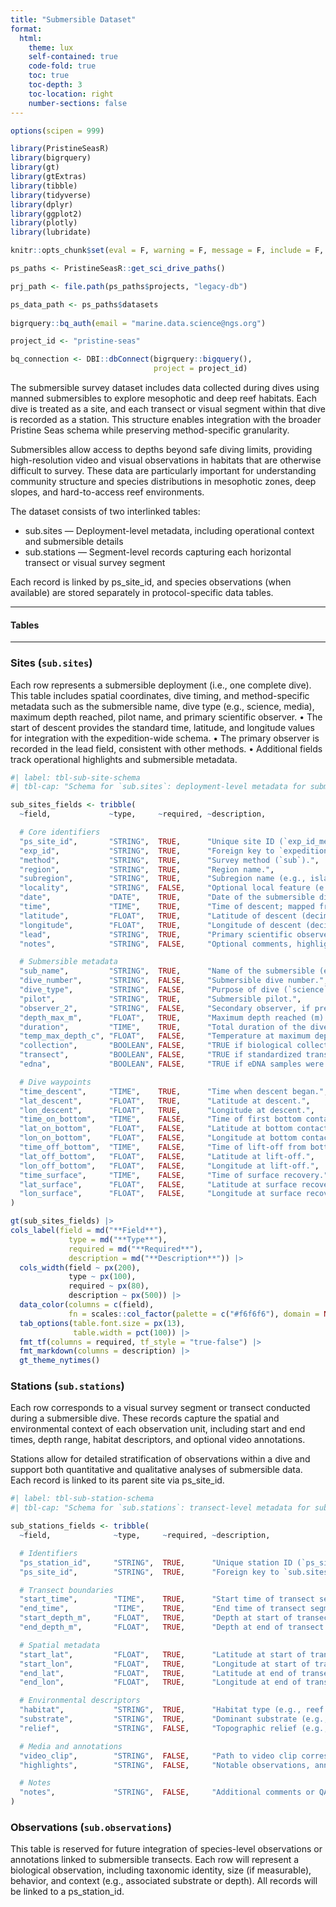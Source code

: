 ```yaml
---
title: "Submersible Dataset"
format: 
  html:
    theme: lux
    self-contained: true
    code-fold: true
    toc: true 
    toc-depth: 3
    toc-location: right
    number-sections: false
---
```


```r
options(scipen = 999)

library(PristineSeasR)
library(bigrquery)
library(gt)
library(gtExtras)
library(tibble)
library(tidyverse)
library(dplyr)
library(ggplot2)
library(plotly)
library(lubridate)

knitr::opts_chunk$set(eval = F, warning = F, message = F, include = F, echo = F)

ps_paths <- PristineSeasR::get_sci_drive_paths()

prj_path <- file.path(ps_paths$projects, "legacy-db")

ps_data_path <- ps_paths$datasets
  
bigrquery::bq_auth(email = "marine.data.science@ngs.org")

project_id <- "pristine-seas"

bq_connection <- DBI::dbConnect(bigrquery::bigquery(), 
                                project = project_id)
```

The submersible survey dataset includes data collected during dives using manned submersibles to explore mesophotic and deep reef habitats. Each dive is treated as a site, and each transect or visual segment within that dive is recorded as a station. This structure enables integration with the broader Pristine Seas schema while preserving method-specific granularity.

Submersibles allow access to depths beyond safe diving limits, providing high-resolution video and visual observations in habitats that are otherwise difficult to survey. These data are particularly important for understanding community structure and species distributions in mesophotic zones, deep slopes, and hard-to-access reef environments.

The dataset consists of two interlinked tables:

 - sub.sites — Deployment-level metadata, including operational context and submersible details
 - sub.stations — Segment-level records capturing each horizontal transect or visual survey segment

Each record is linked by ps_site_id, and species observations (when available) are stored separately in protocol-specific data tables.

------------------------------------------------------------------------

#### Tables 

------------------------------------------------------------------------

### Sites (`sub.sites`)

Each row represents a submersible deployment (i.e., one complete dive). This table includes spatial coordinates, dive timing, and method-specific metadata such as the submersible name, dive type (e.g., science, media), maximum depth reached, pilot name, and primary scientific observer.
	•	The start of descent provides the standard time, latitude, and longitude values for integration with the expedition-wide schema.
	•	The primary observer is recorded in the lead field, consistent with other methods.
	•	Additional fields track operational highlights and submersible metadata.
	
```r
#| label: tbl-sub-site-schema
#| tbl-cap: "Schema for `sub.sites`: deployment-level metadata for submersible dives"

sub_sites_fields <- tribble(
  ~field,             ~type,     ~required, ~description,

  # Core identifiers
  "ps_site_id",       "STRING",  TRUE,      "Unique site ID (`exp_id_method_###`), e.g., `FJI_2025_sub_001`.",
  "exp_id",           "STRING",  TRUE,      "Foreign key to `expeditions.info` (`ISO3_YEAR`).",
  "method",           "STRING",  TRUE,      "Survey method (`sub`).",
  "region",           "STRING",  TRUE,      "Region name.",
  "subregion",        "STRING",  TRUE,      "Subregion name (e.g., island, atoll, reef complex).",
  "locality",         "STRING",  FALSE,     "Optional local feature (e.g., bay, reef, cove).",
  "date",             "DATE",    TRUE,      "Date of the submersible dive.",
  "time",             "TIME",    TRUE,      "Time of descent; mapped from `time_descent`.",
  "latitude",         "FLOAT",   TRUE,      "Latitude of descent (decimal degrees, WGS84).",
  "longitude",        "FLOAT",   TRUE,      "Longitude of descent (decimal degrees, WGS84).",
  "lead",             "STRING",  TRUE,      "Primary scientific observer; mapped from `observer_1`.",
  "notes",            "STRING",  FALSE,     "Optional comments, highlights, or annotations.",

  # Submersible metadata
  "sub_name",         "STRING",  TRUE,      "Name of the submersible (e.g., `Argonauta`, `DeepSee`).",
  "dive_number",      "STRING",  FALSE,     "Submersible dive number.",
  "dive_type",        "STRING",  FALSE,     "Purpose of dive (`science`, `media`, `policy`, `training`).",
  "pilot",            "STRING",  TRUE,      "Submersible pilot.",
  "observer_2",       "STRING",  FALSE,     "Secondary observer, if present.",
  "depth_max_m",      "FLOAT",   TRUE,      "Maximum depth reached (m).",
  "duration",         "TIME",    TRUE,      "Total duration of the dive (`HH:MM:SS`).",
  "temp_max_depth_c", "FLOAT",   FALSE,     "Temperature at maximum depth (°C).",
  "collection",       "BOOLEAN", FALSE,     "TRUE if biological collections occurred.",
  "transect",         "BOOLEAN", FALSE,     "TRUE if standardized transects were conducted.",
  "edna",             "BOOLEAN", FALSE,     "TRUE if eDNA samples were collected during the dive.",

  # Dive waypoints
  "time_descent",     "TIME",    TRUE,      "Time when descent began.",
  "lat_descent",      "FLOAT",   TRUE,      "Latitude at descent.",
  "lon_descent",      "FLOAT",   TRUE,      "Longitude at descent.",
  "time_on_bottom",   "TIME",    FALSE,     "Time of first bottom contact.",
  "lat_on_bottom",    "FLOAT",   FALSE,     "Latitude at bottom contact.",
  "lon_on_bottom",    "FLOAT",   FALSE,     "Longitude at bottom contact.",
  "time_off_bottom",  "TIME",    FALSE,     "Time of lift-off from bottom.",
  "lat_off_bottom",   "FLOAT",   FALSE,     "Latitude at lift-off.",
  "lon_off_bottom",   "FLOAT",   FALSE,     "Longitude at lift-off.",
  "time_surface",     "TIME",    FALSE,     "Time of surface recovery.",
  "lat_surface",      "FLOAT",   FALSE,     "Latitude at surface recovery.",
  "lon_surface",      "FLOAT",   FALSE,     "Longitude at surface recovery."
)

gt(sub_sites_fields) |> 
cols_label(field = md("**Field**"),
             type = md("**Type**"),
             required = md("**Required**"),
             description = md("**Description**")) |> 
  cols_width(field ~ px(200),
             type ~ px(100),
             required ~ px(80),
             description ~ px(500)) |>
  data_color(columns = c(field),
             fn = scales::col_factor(palette = c("#f6f6f6"), domain = NULL) ) |>
  tab_options(table.font.size = px(13),
              table.width = pct(100)) |> 
  fmt_tf(columns = required, tf_style = "true-false") |> 
  fmt_markdown(columns = description) |> 
  gt_theme_nytimes()
```

### Stations (`sub.stations`)

Each row corresponds to a visual survey segment or transect conducted during a submersible dive. These records capture the spatial and environmental context of each observation unit, including start and end times, depth range, habitat descriptors, and optional video annotations.

Stations allow for detailed stratification of observations within a dive and support both quantitative and qualitative analyses of submersible data. Each record is linked to its parent site via ps_site_id.

```r
#| label: tbl-sub-station-schema
#| tbl-cap: "Schema for `sub.stations`: transect-level metadata for submersible dives"

sub_stations_fields <- tribble(
  ~field,              ~type,     ~required, ~description,

  # Identifiers
  "ps_station_id",     "STRING",  TRUE,      "Unique station ID (`ps_site_id_depth` or `_seg#` if applicable).",
  "ps_site_id",        "STRING",  TRUE,      "Foreign key to `sub.sites`.",

  # Transect boundaries
  "start_time",        "TIME",    TRUE,      "Start time of transect segment.",
  "end_time",          "TIME",    TRUE,      "End time of transect segment.",
  "start_depth_m",     "FLOAT",   TRUE,      "Depth at start of transect (m).",
  "end_depth_m",       "FLOAT",   TRUE,      "Depth at end of transect (m).",

  # Spatial metadata
  "start_lat",         "FLOAT",   TRUE,      "Latitude at start of transect (decimal degrees, WGS84).",
  "start_lon",         "FLOAT",   TRUE,      "Longitude at start of transect.",
  "end_lat",           "FLOAT",   TRUE,      "Latitude at end of transect.",
  "end_lon",           "FLOAT",   TRUE,      "Longitude at end of transect.",

  # Environmental descriptors
  "habitat",           "STRING",  TRUE,      "Habitat type (e.g., reef slope, wall, soft sediment).",
  "substrate",         "STRING",  TRUE,      "Dominant substrate (e.g., rock, rubble, sand, mud).",
  "relief",            "STRING",  FALSE,     "Topographic relief (e.g., high, moderate, flat).",

  # Media and annotations
  "video_clip",        "STRING",  FALSE,     "Path to video clip corresponding to this transect (if available).",
  "highlights",        "STRING",  FALSE,     "Notable observations, annotations, or highlights.",

  # Notes
  "notes",             "STRING",  FALSE,     "Additional comments or QA notes."
)
```


### Observations (`sub.observations`)

This table is reserved for future integration of species-level observations or annotations linked to submersible transects. Each row will represent a biological observation, including taxonomic identity, size (if measurable), behavior, and context (e.g., associated substrate or depth). All records will be linked to a ps_station_id.
